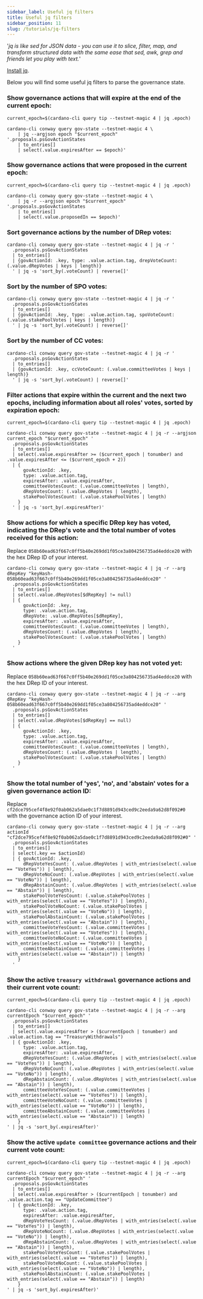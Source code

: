 ```yaml
---
sidebar_label: Useful jq filters
title: Useful jq filters
sidebar_position: 11
slug: /tutorials/jq-filters
---
```


'_jq is like sed for JSON data - you can use it to slice, filter, map, and transform
structured data with the same ease that sed, awk, grep and friends let you play with text._'

[Install jq](https://jqlang.github.io/jq/download/).

Below you will find some useful jq filters to parse the governance state.

### Show governance actions that will expire at the end of the current epoch:

```
current_epoch=$(cardano-cli query tip --testnet-magic 4 | jq .epoch)
```
```
cardano-cli conway query gov-state --testnet-magic 4 \
    | jq --argjson epoch "$current_epoch" '.proposals.psGovActionStates
    | to_entries[]
    | select(.value.expiresAfter == $epoch)'

```

### Show governance actions that were proposed in the current epoch:

```
current_epoch=$(cardano-cli query tip --testnet-magic 4 | jq .epoch)
```
```
cardano-cli conway query gov-state --testnet-magic 4 \
    | jq -r --argjson epoch "$current_epoch" '.proposals.psGovActionStates
    | to_entries[]
    | select(.value.proposedIn == $epoch)'
```

### Sort governance actions by the number of DRep votes:

```
cardano-cli conway query gov-state --testnet-magic 4 | jq -r '
  .proposals.psGovActionStates
  | to_entries[]
  | {govActionId: .key, type: .value.action.tag, drepVoteCount: (.value.dRepVotes | keys | length)}
  ' | jq -s 'sort_by(.voteCount) | reverse[]'
```

### Sort by the number of SPO votes:

```
cardano-cli conway query gov-state --testnet-magic 4 | jq -r '
  .proposals.psGovActionStates
  | to_entries[]
  | {govActionId: .key, type: .value.action.tag, spoVoteCount: (.value.stakePoolVotes | keys | length)}
  ' | jq -s 'sort_by(.voteCount) | reverse[]'
```

### Sort by the number of CC votes:

```
cardano-cli conway query gov-state --testnet-magic 4 | jq -r '
  .proposals.psGovActionStates
  | to_entries[]
  | {govActionId: .key, ccVoteCount: (.value.committeeVotes | keys | length)}
  ' | jq -s 'sort_by(.voteCount) | reverse[]'

```

### Filter actions that expire within the current and the next two epochs, including information about all roles' votes, sorted by expiration epoch:

```
current_epoch=$(cardano-cli query tip --testnet-magic 4 | jq .epoch)
```

```
cardano-cli conway query gov-state --testnet-magic 4 | jq -r --argjson current_epoch "$current_epoch" '
  .proposals.psGovActionStates
  | to_entries[]
  | select(.value.expiresAfter >= ($current_epoch | tonumber) and .value.expiresAfter <= ($current_epoch + 2))
  | {
      govActionId: .key,
      type: .value.action.tag,
      expiresAfter: .value.expiresAfter,
      committeeVotesCount: (.value.committeeVotes | length),
      dRepVotesCount: (.value.dRepVotes | length),
      stakePoolVotesCount: (.value.stakePoolVotes | length)
    }
  ' | jq -s 'sort_by(.expiresAfter)'

```

### Show actions for which a specific DRep key has voted, indicating the DRep's vote and the total number of votes received for this action:

Replace `058b60ead63f667c0ff5b40e269dd1f05ce3a804256735ad4eddce20` with the hex DRep ID of your interest.

```
cardano-cli conway query gov-state --testnet-magic 4 | jq -r --arg dRepKey "keyHash-058b60ead63f667c0ff5b40e269dd1f05ce3a804256735ad4eddce20" '
  .proposals.psGovActionStates
  | to_entries[]
  | select(.value.dRepVotes[$dRepKey] != null)
  | {
      govActionId: .key,
      type: .value.action.tag,
      dRepVote: .value.dRepVotes[$dRepKey],
      expiresAfter: .value.expiresAfter,
      committeeVotesCount: (.value.committeeVotes | length),
      dRepVotesCount: (.value.dRepVotes | length),
      stakePoolVotesCount: (.value.stakePoolVotes | length)
    }
  '
```

### Show actions where the given DRep key has not voted yet:

Replace `058b60ead63f667c0ff5b40e269dd1f05ce3a804256735ad4eddce20` with the hex DRep ID of your interest.

```
cardano-cli conway query gov-state --testnet-magic 4 | jq -r --arg dRepKey "keyHash-058b60ead63f667c0ff5b40e269dd1f05ce3a804256735ad4eddce20" '
  .proposals.psGovActionStates
  | to_entries[]
  | select(.value.dRepVotes[$dRepKey] == null)
  | {
      govActionId: .key,
      type: .value.action.tag,
      expiresAfter: .value.expiresAfter,
      committeeVotesCount: (.value.committeeVotes | length),
      dRepVotesCount: (.value.dRepVotes | length),
      stakePoolVotesCount: (.value.stakePoolVotes | length)
    }
  '
```

### Show the total number of 'yes', 'no', and 'abstain' votes for a given governance action ID:

Replace `cf2dce795cef4f8e92f0ab062a5dae0c1f7d8891d943ced9c2eeda9a62d8f092#0` with the governance action ID of your interest.

```
cardano-cli conway query gov-state --testnet-magic 4 | jq -r --arg actionId "cf2dce795cef4f8e92f0ab062a5dae0c1f7d8891d943ced9c2eeda9a62d8f092#0" '
  .proposals.psGovActionStates
  | to_entries[]
  | select(.key == $actionId)
  | { govActionId: .key,
      dRepVoteYesCount: (.value.dRepVotes | with_entries(select(.value == "VoteYes")) | length),
      dRepVoteNoCount: (.value.dRepVotes | with_entries(select(.value == "VoteNo")) | length),
      dRepAbstainCount: (.value.dRepVotes | with_entries(select(.value == "Abstain")) | length),
      stakePoolVoteYesCount: (.value.stakePoolVotes | with_entries(select(.value == "VoteYes")) | length),
      stakePoolVoteNoCount: (.value.stakePoolVotes | with_entries(select(.value == "VoteNo")) | length),
      stakePoolAbstainCount: (.value.stakePoolVotes | with_entries(select(.value == "Abstain")) | length),
      committeeVoteYesCount: (.value.committeeVotes | with_entries(select(.value == "VoteYes")) | length),
      committeeVoteNoCount: (.value.committeeVotes | with_entries(select(.value == "VoteNo")) | length),
      committeeAbstainCount: (.value.committeeVotes | with_entries(select(.value == "Abstain")) | length)
    }
  '
```

### Show the active `treasury withdrawal` governance actions and their current vote count:

```
current_epoch=$(cardano-cli query tip --testnet-magic 4 | jq .epoch)

cardano-cli conway query gov-state --testnet-magic 4 | jq -r --arg currentEpoch "$current_epoch" '
  .proposals.psGovActionStates
  | to_entries[]
  | select(.value.expiresAfter > ($currentEpoch | tonumber) and .value.action.tag == "TreasuryWithdrawals")
  | { govActionId: .key,
      type: .value.action.tag,
      expiresAfter: .value.expiresAfter,
      dRepVoteYesCount: (.value.dRepVotes | with_entries(select(.value == "VoteYes")) | length),
      dRepVoteNoCount: (.value.dRepVotes | with_entries(select(.value == "VoteNo")) | length),
      dRepAbstainCount: (.value.dRepVotes | with_entries(select(.value == "Abstain")) | length),
      committeeVoteYesCount: (.value.committeeVotes | with_entries(select(.value == "VoteYes")) | length),
      committeeVoteNoCount: (.value.committeeVotes | with_entries(select(.value == "VoteNo")) | length),
      committeeAbstainCount: (.value.committeeVotes | with_entries(select(.value == "Abstain")) | length)
    }
' | jq -s 'sort_by(.expiresAfter)'

```

### Show the active `update committee` governance actions and their current vote count:

```
current_epoch=$(cardano-cli query tip --testnet-magic 4 | jq .epoch)

cardano-cli conway query gov-state --testnet-magic 4 | jq -r --arg currentEpoch "$current_epoch" '
  .proposals.psGovActionStates
  | to_entries[]
  | select(.value.expiresAfter > ($currentEpoch | tonumber) and .value.action.tag == "UpdateCommittee")
  | { govActionId: .key,
      type: .value.action.tag,
      expiresAfter: .value.expiresAfter,
      dRepVoteYesCount: (.value.dRepVotes | with_entries(select(.value == "VoteYes")) | length),
      dRepVoteNoCount: (.value.dRepVotes | with_entries(select(.value == "VoteNo")) | length),
      dRepAbstainCount: (.value.dRepVotes | with_entries(select(.value == "Abstain")) | length),
      stakePoolVoteYesCount: (.value.stakePoolVotes | with_entries(select(.value == "VoteYes")) | length),
      stakePoolVoteNoCount: (.value.stakePoolVotes | with_entries(select(.value == "VoteNo")) | length),
      stakePoolAbstainCount: (.value.stakePoolVotes | with_entries(select(.value == "Abstain")) | length)
    }
' | jq -s 'sort_by(.expiresAfter)'
```

